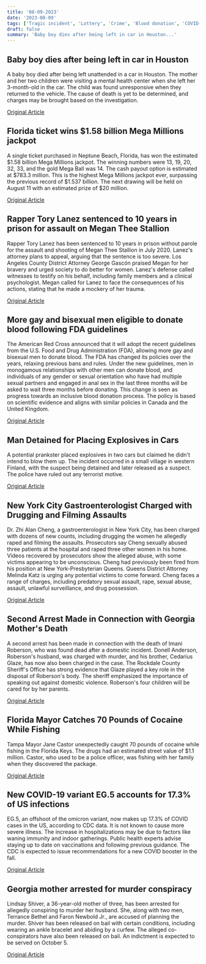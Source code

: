 ```yaml
---
title: '08-09-2023'
date: '2023-08-09'
tags: ['Tragic incident', 'Lottery', 'Crime', 'Blood donation', 'COVID-19']
draft: false
summary: 'Baby boy dies after being left in car in Houston...'
---
```


## Baby boy dies after being left in car in Houston
A baby boy died after being left unattended in a car in Houston. The mother and her two children were visiting a mental health center when she left her 3-month-old in the car. The child was found unresponsive when they returned to the vehicle. The cause of death is yet to be determined, and charges may be brought based on the investigation.

[Original Article](https://abcnews.go.com/US/baby-dies-hot-car-houston/story?id=102124489)

## Florida ticket wins $1.58 billion Mega Millions jackpot
A single ticket purchased in Neptune Beach, Florida, has won the estimated $1.58 billion Mega Millions jackpot. The winning numbers were 13, 19, 20, 32, 33, and the gold Mega Ball was 14. The cash payout option is estimated at $783.3 million. This is the highest Mega Millions jackpot ever, surpassing the previous record of $1.537 billion. The next drawing will be held on August 11 with an estimated prize of $20 million.

[Original Article](https://abcnews.go.com/US/mega-millions-jackpot-estimated-record-155-billion-tuesdays/story?id=102093848)

## Rapper Tory Lanez sentenced to 10 years in prison for assault on Megan Thee Stallion
Rapper Tory Lanez has been sentenced to 10 years in prison without parole for the assault and shooting of Megan Thee Stallion in July 2020. Lanez's attorney plans to appeal, arguing that the sentence is too severe. Los Angeles County District Attorney George Gascón praised Megan for her bravery and urged society to do better for women. Lanez's defense called witnesses to testify on his behalf, including family members and a clinical psychologist. Megan called for Lanez to face the consequences of his actions, stating that he made a mockery of her trauma.

[Original Article](https://abcnews.go.com/US/rapper-tory-lanez-set-sentenced-shooting-injuring-megan/story?id=102070344)

## More gay and bisexual men eligible to donate blood following FDA guidelines
The American Red Cross announced that it will adopt the recent guidelines from the U.S. Food and Drug Administration (FDA), allowing more gay and bisexual men to donate blood. The FDA has changed its policies over the years, relaxing previous bans and rules. Under the new guidelines, men in monogamous relationships with other men can donate blood, and individuals of any gender or sexual orientation who have had multiple sexual partners and engaged in anal sex in the last three months will be asked to wait three months before donating. This change is seen as progress towards an inclusive blood donation process. The policy is based on scientific evidence and aligns with similar policies in Canada and the United Kingdom.

[Original Article](https://abcnews.go.com/Health/red-cross-implements-fda-policy-allowing-gay-bisexual/story?id=102081552)

## Man Detained for Placing Explosives in Cars
A potential prankster placed explosives in two cars but claimed he didn't intend to blow them up. The incident occurred in a small village in western Finland, with the suspect being detained and later released as a suspect. The police have ruled out any terrorist motive.

[Original Article](https://abcnews.go.com/International/wireStory/finnish-man-places-265-pounds-dynamite-friends-vehicles-102128847)

## New York City Gastroenterologist Charged with Drugging and Filming Assaults
Dr. Zhi Alan Cheng, a gastroenterologist in New York City, has been charged with dozens of new counts, including drugging the women he allegedly raped and filming the assaults. Prosecutors say Cheng sexually abused three patients at the hospital and raped three other women in his home. Videos recovered by prosecutors show the alleged abuse, with some victims appearing to be unconscious. Cheng had previously been fired from his position at New York-Presbyterian Queens. Queens District Attorney Melinda Katz is urging any potential victims to come forward. Cheng faces a range of charges, including predatory sexual assault, rape, sexual abuse, assault, unlawful surveillance, and drug possession.

[Original Article](https://abcnews.go.com/US/nyc-doctor-allegedly-drugged-assaulted-women-prosecutors/story?id=102108329)

## Second Arrest Made in Connection with Georgia Mother's Death
A second arrest has been made in connection with the death of Imani Roberson, who was found dead after a domestic incident. Donell Anderson, Roberson's husband, was charged with murder, and his brother, Cedarius Glaze, has now also been charged in the case. The Rockdale County Sheriff's Office has strong evidence that Glaze played a key role in the disposal of Roberson's body. The sheriff emphasized the importance of speaking out against domestic violence. Roberson's four children will be cared for by her parents.

[Original Article](https://abcnews.go.com/US/husband-missing-georgia-woman-imani-robinson-charged-murder/story?id=102044030)

## Florida Mayor Catches 70 Pounds of Cocaine While Fishing
Tampa Mayor Jane Castor unexpectedly caught 70 pounds of cocaine while fishing in the Florida Keys. The drugs had an estimated street value of $1.1 million. Castor, who used to be a police officer, was fishing with her family when they discovered the package.

[Original Article](https://abcnews.go.com/US/tampa-mayor-finds-cocaine-fishing-trip/story?id=102115601)

## New COVID-19 variant EG.5 accounts for 17.3% of US infections
EG.5, an offshoot of the omicron variant, now makes up 17.3% of COVID cases in the US, according to CDC data. It is not known to cause more severe illness. The increase in hospitalizations may be due to factors like waning immunity and indoor gatherings. Public health experts advise staying up to date on vaccinations and following previous guidance. The CDC is expected to issue recommendations for a new COVID booster in the fall.

[Original Article](https://abcnews.go.com/Health/eg5-now-dominant-covid-variant-us/story?id=102099473)

## Georgia mother arrested for murder conspiracy
Lindsay Shiver, a 36-year-old mother of three, has been arrested for allegedly conspiring to murder her husband. She, along with two men, Terrance Bethel and Faron Newbold Jr., are accused of planning the murder. Shiver has been released on bail with certain conditions, including wearing an ankle bracelet and abiding by a curfew. The alleged co-conspirators have also been released on bail. An indictment is expected to be served on October 5.

[Original Article](https://abcnews.go.com/US/georgia-mom-accused-plotting-kill-husband-bahamas-set/story?id=102097233)
